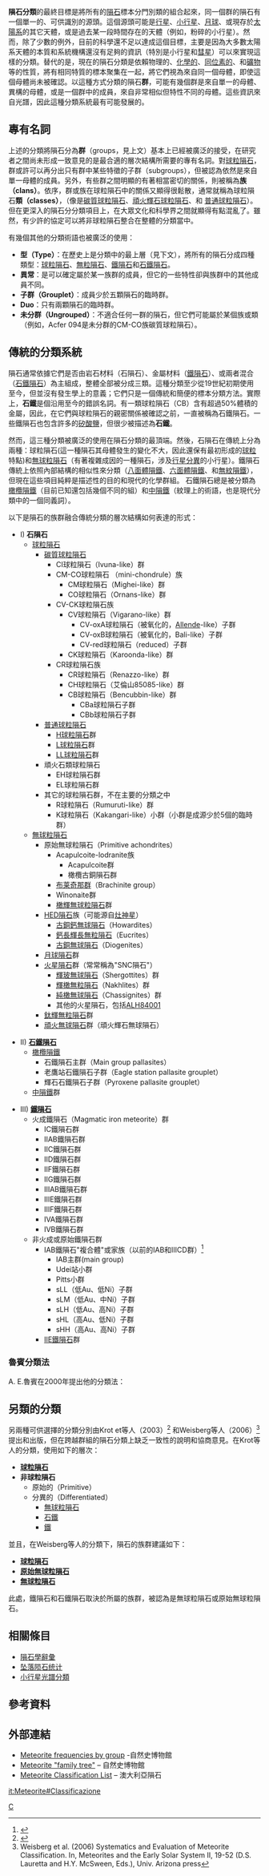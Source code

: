 {{更新|time=2019-02-06T06:45:36+00:00}} 
'''隕石分類'''的最終目標是將所有的[[隕石|隕石]]標本分門別類的組合起來，同一個群的隕石有一個單一的、可供識別的源頭。這個源頭可能是[[行星|行星]]、[[小行星|小行星]]、[[月球|月球]]、或現存於[[太陽系|太陽系]]的其它天體，或是過去某一段時間存在的天體（例如，粉碎的小行星）{{citation needed|date=December 2012}}。然而，除了少數的例外，目前的科學還不足以達成這個目標，主要是因為大多數太陽系天體的本質和系統機構還沒有足夠的資訊（特別是小行星和[[彗星|彗星]]）可以來實現這樣的分類{{citation needed|date=December 2012}}。替代的是，現在的隕石分類是依賴物理的、[[化學|化學的]]、[[同位素|同位素的]]、和[[礦物|礦物]]等的性質，將有相同特質的標本聚集在一起，將它們視為來自同一個母體，即使這個母體尚未被確認。以這種方式分類的隕石'''群'''，可能有幾個群是來自單一的母體、異構的母體，或是一個群中的成員，來自非常相似但特性不同的母體。這些資訊來自光譜，因此這種分類系統最有可能發展的。

== 專有名詞 ==
上述的分類將隕石分為'''群'''（groups，見上文）基本上已經被廣泛的接受，在研究者之間尚未形成一致意見的是最合適的層次結構所需要的專有名詞。對[[球粒隕石|球粒隕石]]，群或許可以再分出只有群中某些特徵的子群（subgroups），但被認為依然是來自單一母體的成員。另外，有些群之間明顯的有著相當密切的關係，則被稱為'''族（clans）'''。依序，群或族在球粒隕石中的關係又顯得很鬆散，通常就稱為球粒隕石'''類（classes）'''，（像是[[碳質球粒隕石|碳質球粒隕石]]、[[頑火輝石球粒隕石|頑火輝石球粒隕石]]、和 [[普通球粒隕石|普通球粒隕石]]）。但在更深入的隕石分分類項目上，在大眾文化和科學界之間就顯得有點混亂了。雖然，有少許的協定可以將非球粒隕石整合在整體的分類當中。

有幾個其他的分類術語也被廣泛的使用：
* '''型（Type）'''：在歷史上是分類中的最上層（見下文），將所有的隕石分成四種類型：[[球粒隕石|球粒隕石]]、[[無粒隕石|無粒隕石]]、[[鐵隕石|鐵隕石]]和[[石鐵隕石|石鐵隕石]]{{citation needed|date=January 2013}}。
* '''異常'''：是可以確定屬於某一族群的成員，但它的一些特性卻與族群中的其他成員不同{{citation needed|date=January 2013}}。
* '''子群（Grouplet）'''：成員少於五顆隕石的臨時群{{citation needed|date=January 2013}}。
* '''Duo'''：只有兩顆隕石的臨時群{{citation needed|date=January 2013}}。
* '''未分群（Ungrouped）'''：不適合任何一群的隕石，但它們可能屬於某個族或類{{citation needed|date=January 2013}}（例如，Acfer 094是未分群的CM-CO族碳質球粒隕石）。

== 傳統的分類系統 ==
隕石通常依據它們是否由岩石材料（石隕石）、金屬材料（[[鐵隕石|鐵隕石]]）、或兩者混合（[[石鐵隕石|石鐵隕石]]）為主組成，整體全部被分成三類。這種分類至少從19世紀初期使用至今，但並沒有發生學上的意義；它們只是一個傳統和簡便的標本分類方法。實際上，'''石鐵'''是個沿用至今的錯誤名詞。有一類球粒隕石（CB）含有超過50%體積的金屬，因此，在它們與球粒隕石的親密關係被確認之前，一直被稱為石鐵隕石。一些鐵隕石也包含許多的[[矽酸鹽|矽酸鹽]]，但很少被描述為'''石鐵'''。

然而，這三種分類被廣泛的使用在隕石分類的最頂端。然後，石隕石在傳統上分為兩種：球粒隕石(這一種隕石其母體發生的變化不大，因此還保有最初形成的[[球粒|球粒]]特點)和[[無球粒隕石|無球粒隕石]]（有著複雜成因的一種隕石，涉及[[行星分異|行星分異]]的小行星）。鐵隕石傳統上依照內部結構的相似性來分類（[[八面體隕鐵|八面體隕鐵]]、[[六面體隕鐵|六面體隕鐵]]、和[[無紋隕鐵|無紋隕鐵]]），但現在這些項目純粹是描述性的目的和現代的化學群組。 石鐵隕石總是被分類為[[橄欖隕鐵|橄欖隕鐵]]（目前已知還包括幾個不同的組）和[[中隕鐵|中隕鐵]]（紋理上的術語，也是現代分類中的一個同義詞）。

以下是隕石的族群融合傳統分類的層次結構如何表達的形式：

* I) '''石隕石'''
** [[球粒隕石|球粒隕石]]
*** [[碳質球粒隕石|碳質球粒隕石]]
**** CI球粒隕石（Ivuna-like）群
**** CM-CO球粒隕石 （mini-chondrule）族
***** CM球粒隕石（Mighei-like）群
***** CO球粒隕石（Ornans-like）群
**** CV-CK球粒隕石族
***** CV球粒隕石（Vigarano-like）群
****** CV-oxA球粒隕石（被氧化的，[[阿顏德隕石|Allende]]-like）子群
****** CV-oxB球粒隕石（被氧化的，Bali-like）子群
****** CV-red球粒隕石（reduced）子群
***** CK球粒隕石（Karoonda-like）群
**** CR球粒隕石族
***** CR球粒隕石（Renazzo-like）群
***** CH球粒隕石（艾倫山85085-like）群
***** CB球粒隕石（Bencubbin-like）群
****** CBa球粒隕石子群
****** CBb球粒隕石子群
*** [[普通球粒隕石|普通球粒隕石]]
**** [[H球粒隕石|H球粒隕石]]群
**** [[L球粒隕石|L球粒隕石]]群
**** [[LL球粒隕石|LL球粒隕石]]群
***頑火石類球粒隕石
**** EH球粒隕石群
**** EL球粒隕石群
***其它的球粒隕石群，不在主要的分類之中
**** R球粒隕石（Rumuruti-like）群
**** K球粒隕石（Kakangari-like）小群（小群是成源少於5個的臨時群）
** [[無球粒隕石|無球粒隕石]]
***原始無球粒隕石（Primitive achondrites） 
**** Acapulcoite-lodranite族
***** Acapulcoite群
***** 橄欖古銅隕石群
**** [[布莱奇那群|布莱奇那群]]（Brachinite group）
**** Winonaite群
**** [[橄輝無球粒隕石|橄輝無球粒隕石]]群
*** [[HED隕石|HED隕石]]族（可能源自[[灶神星|灶神星]]） 
**** [[古銅鈣無球隕石|古銅鈣無球隕石]]（Howardites）
**** [[鈣長輝長無粒隕石|鈣長輝長無粒隕石]]（Eucrites）
**** [[古銅無球隕石|古銅無球隕石]]（Diogenites）
*** [[月球隕石|月球隕石]]群
*** [[火星隕石|火星隕石]]群（常常稱為"SNC隕石"）
**** [[火星隕石#成分|輝玻無球隕石]]（Shergottites）群
**** [[火星隕石#成分|輝橄無粒隕石]]（Nakhlites）群
**** [[火星隕石#成分|純橄無球隕石]]（Chassignites）群
**** 其他的火星隕石，包括[[ALH84001|ALH84001]]
*** [[鈦輝無粒隕石|鈦輝無粒隕石]]群
*** [[頑火無球隕石|頑火無球隕石]]群（頑火輝石無球隕石）

* II) '''[[石鐵隕石|石鐵隕石]]'''
** [[橄欖隕鐵|橄欖隕鐵]]
*** 石鐵隕石主群（Main group pallasites） 
*** 老鷹站石鐵隕石子群（Eagle station pallasite grouplet）
*** 輝石石鐵隕石子群（Pyroxene pallasite grouplet）
** [[中隕鐵|中隕鐵]]群

* III) '''[[鐵隕石|鐵隕石]]'''
** 火成鐵隕石（Magmatic iron meteorite）群
*** IC鐵隕石群
*** IIAB鐵隕石群
*** IIC鐵隕石群
*** IID鐵隕石群
*** IIF鐵隕石群
*** IIG鐵隕石群
*** IIIAB鐵隕石群
*** IIIE鐵隕石群
*** IIIF鐵隕石群
*** IVA鐵隕石群
*** IVB鐵隕石群
** 非火成或原始鐵隕石群
*** IAB鐵隕石"複合體"或家族（以前的IAB和IIICD群）<ref>{{cite journal |last1=Wasson |first1=J. T. |last2=Kallemeyn |first2=G. W. |title=The IAB iron-meteorite complex: A group, five subgroups, numerous grouplets, closely related, mainly formed by crystal segregation in rapidly cooling melts |url=https://archive.org/details/sim_geochimica-et-cosmochimica-acta_2002-07_66_13/page/2445 |journal=Geochimica et Cosmochimica Acta |volume=66 |issue=13 |pages=2445–2473 |doi=10.1016/S0016-7037(02)00848-7|date=July 2002}}</ref>
**** IAB主群(main group)
**** Udei站小群
**** Pitts小群
**** sLL（低Au、低Ni）子群
**** sLM（低Au、中Ni）子群
**** sLH（低Au、高Ni）子群
**** sHL（高Au、低Ni）子群
**** sHH（高Au、高Ni）子群
*** [[IIE鐵隕石|IIE鐵隕石]]群

=== 魯賓分類法 ===
A. E.魯賓在2000年提出他的分類法：
{{Meteorite_Catalog_Rubin_2000}}

== 另類的分類 ==

另兩種可供選擇的分類分別由Krot et等人（2003）<ref>{{cite book |last1=Krot |first1=A.N. |first2=K.|last2=Keil |first3=E.R.D. |last3=Scott |first4=C.A. |last4=Goodrich |first5=M.K. |last5=Weisberg |year=2003 |chapter=Classification of meteorites |title=Treatise on Geochemistry, |volume=1 |pages=83–128 |publisher=Elsevier
|editor1-first=Heinrich D. |editor1-last=Holland |editor2-first=Karl K. |editor2-last=Turekian |doi=10.1016/B0-08-043751-6/01062-8 |isbn=978-0-08-043751-4 }}</ref> 和Weisberg等人（2006）<ref>Weisberg et al. (2006) Systematics and Evaluation of Meteorite Classification. In, Meteorites and the Early Solar System II, 19-52 (D.S. Lauretta and H.Y. McSween, Eds.), Univ. Arizona press</ref>提出和出版，但在跨越群組的隕石分類上缺乏一致性的說明和協商意見。在Krot等人的分類，使用如下的層次：

* '''[[球粒隕石|球粒隕石]]'''
* '''非球粒隕石'''
** 原始的（Primitive）
** 分異的（Differentiated）
*** [[無球粒隕石|無球粒隕石]]
*** [[石鐵隕石|石鐵]]
*** [[鐵隕石|鐵]]

並且，在Weisberg等人的分類下，隕石的族群建議如下：

* '''[[球粒隕石|球粒隕石]]'''
* '''[[原始無球粒隕石|原始無球粒隕石]]'''
* '''[[無球粒隕石|無球粒隕石]]'''

此處，鐵隕石和石鐵隕石取決於所屬的族群，被認為是無球粒隕石或原始無球粒隕石。

== 相關條目 ==
* [[隕石學辭彙|隕石學辭彙]]
*[[坠落陨石统计|坠落陨石统计]]
* [[小行星光譜分類|小行星光譜分類]]

== 參考資料 ==
{{reflist}}

== 外部連結 ==
*[http://www.nhm.ac.uk/jdsml/research-curation/research/projects/metcat/metsPerGroup.dsml Meteorite frequencies by group] -自然史博物館
*[http://www.nhm.ac.uk/jdsml/research-curation/research/projects/metcat/bgfamilytree.dsml Meteorite "family tree"] – 自然史博物館
*[http://class.meteorites.com.au/ Meteorite Classification List] {{Wayback|url=http://class.meteorites.com.au/ |date=20090401212555 }} – 澳大利亞隕石

{{隕石}}

[[Category:隕石|C]]

[[it:Meteorite#Classificazione|it:Meteorite#Classificazione]]